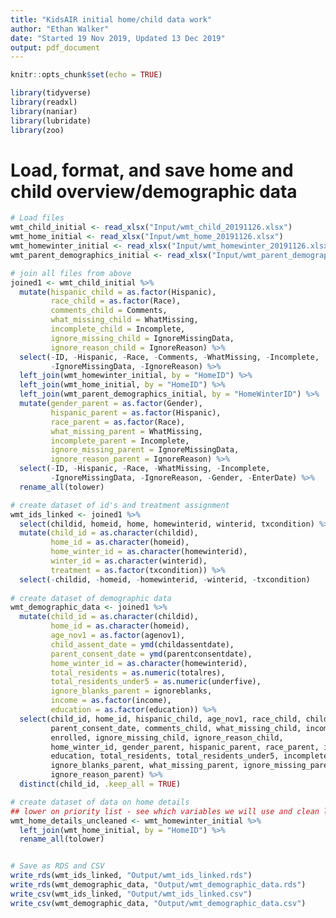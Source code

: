 ```yaml
---
title: "KidsAIR initial home/child data work"
author: "Ethan Walker"
date: "Started 19 Nov 2019, Updated 13 Dec 2019"
output: pdf_document
---
```


```r
knitr::opts_chunk$set(echo = TRUE)
```

```r
library(tidyverse)
library(readxl)
library(naniar)
library(lubridate)
library(zoo)
```


# Load, format, and save home and child overview/demographic data
```r
# Load files
wmt_child_initial <- read_xlsx("Input/wmt_child_20191126.xlsx")
wmt_home_initial <- read_xlsx("Input/wmt_home_20191126.xlsx")
wmt_homewinter_initial <- read_xlsx("Input/wmt_homewinter_20191126.xlsx")
wmt_parent_demographics_initial <- read_xlsx("Input/wmt_parent_demographics_20191126.xlsx")

# join all files from above
joined1 <- wmt_child_initial %>% 
  mutate(hispanic_child = as.factor(Hispanic),
         race_child = as.factor(Race),
         comments_child = Comments,
         what_missing_child = WhatMissing,
         incomplete_child = Incomplete,
         ignore_missing_child = IgnoreMissingData,
         ignore_reason_child = IgnoreReason) %>% 
  select(-ID, -Hispanic, -Race, -Comments, -WhatMissing, -Incomplete,
         -IgnoreMissingData, -IgnoreReason) %>% 
  left_join(wmt_homewinter_initial, by = "HomeID") %>% 
  left_join(wmt_home_initial, by = "HomeID") %>% 
  left_join(wmt_parent_demographics_initial, by = "HomeWinterID") %>%
  mutate(gender_parent = as.factor(Gender),
         hispanic_parent = as.factor(Hispanic),
         race_parent = as.factor(Race),
         what_missing_parent = WhatMissing,
         incomplete_parent = Incomplete,
         ignore_missing_parent = IgnoreMissingData,
         ignore_reason_parent = IgnoreReason) %>%
  select(-ID, -Hispanic, -Race, -WhatMissing, -Incomplete,
         -IgnoreMissingData, -IgnoreReason, -Gender, -EnterDate) %>%
  rename_all(tolower)

# create dataset of id's and treatment assignment
wmt_ids_linked <- joined1 %>% 
  select(childid, homeid, home, homewinterid, winterid, txcondition) %>% 
  mutate(child_id = as.character(childid),
         home_id = as.character(homeid),
         home_winter_id = as.character(homewinterid),
         winter_id = as.character(winterid),
         treatment = as.factor(txcondition)) %>% 
  select(-childid, -homeid, -homewinterid, -winterid, -txcondition)
  
# create dataset of demographic data
wmt_demographic_data <- joined1 %>% 
  mutate(child_id = as.character(childid),
         home_id = as.character(homeid),
         age_nov1 = as.factor(agenov1),
         child_assent_date = ymd(childassentdate),
         parent_consent_date = ymd(parentconsentdate),
         home_winter_id = as.character(homewinterid),
         total_residents = as.numeric(totalres),
         total_residents_under5 = as.numeric(underfive),
         ignore_blanks_parent = ignoreblanks,
         income = as.factor(income),
         education = as.factor(education)) %>% 
  select(child_id, home_id, hispanic_child, age_nov1, race_child, child_assent_date,
         parent_consent_date, comments_child, what_missing_child, incomplete_child,
         enrolled, ignore_missing_child, ignore_reason_child,
         home_winter_id, gender_parent, hispanic_parent, race_parent, income,
         education, total_residents, total_residents_under5, incomplete_parent,
         ignore_blanks_parent, what_missing_parent, ignore_missing_parent,
         ignore_reason_parent) %>% 
  distinct(child_id, .keep_all = TRUE)

# create dataset of data on home details
## lower on priority list - see which variables we will use and clean later
wmt_home_details_uncleaned <- wmt_homewinter_initial %>%
  left_join(wmt_home_initial, by = "HomeID") %>% 
  rename_all(tolower)


# Save as RDS and CSV
write_rds(wmt_ids_linked, "Output/wmt_ids_linked.rds")
write_rds(wmt_demographic_data, "Output/wmt_demographic_data.rds")
write_csv(wmt_ids_linked, "Output/wmt_ids_linked.csv")
write_csv(wmt_demographic_data, "Output/wmt_demographic_data.csv")
```


```r

```

